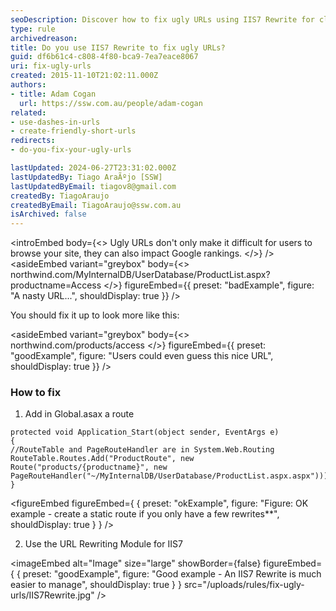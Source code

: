```yaml
---
seoDescription: Discover how to fix ugly URLs using IIS7 Rewrite for cleaner, SEO-friendly links
type: rule
archivedreason:
title: Do you use IIS7 Rewrite to fix ugly URLs?
guid: df6b61c4-c808-4f80-bca9-7ea7eace8067
uri: fix-ugly-urls
created: 2015-11-10T21:02:11.000Z
authors:
- title: Adam Cogan
  url: https://ssw.com.au/people/adam-cogan
related:
- use-dashes-in-urls
- create-friendly-short-urls
redirects:
- do-you-fix-your-ugly-urls

lastUpdated: 2024-06-27T23:31:02.000Z
lastUpdatedBy: Tiago AraÃºjo [SSW]
lastUpdatedByEmail: tiagov8@gmail.com
createdBy: TiagoAraujo
createdByEmail: TiagoAraujo@ssw.com.au
isArchived: false
---
```


<introEmbed
  body={<>
Ugly URLs don't only make it difficult for users to browse your site, they can also impact Google rankings.
  </>}
/>
<asideEmbed
  variant="greybox"
  body={<>
    northwind.com/MyInternalDB/UserDatabase/ProductList.aspx?productname=Access
  </>}
  figureEmbed={{
    preset: "badExample",
    figure: "A nasty URL...",
    shouldDisplay: true
  }}
/>

You should fix it up to look more like this:

<asideEmbed
  variant="greybox"
  body={<>
    northwind.com/products/access
  </>}
  figureEmbed={{
    preset: "goodExample",
    figure: "Users could even guess this nice URL",
    shouldDisplay: true
  }}
/>

### How to fix

1. Add in Global.asax a route

``` aspnet
protected void Application_Start(object sender, EventArgs e)
{
//RouteTable and PageRouteHandler are in System.Web.Routing
RouteTable.Routes.Add("ProductRoute", new Route("products/{productname}", new PageRouteHandler("~/MyInternalDB/UserDatabase/ProductList.aspx.aspx")));
}
```

<figureEmbed figureEmbed={ {
  preset: "okExample",
  figure: "Figure: OK example - create a static route if you only have a few rewrites**",
  shouldDisplay: true
} } />


2. Use the URL Rewriting Module for IIS7

<imageEmbed
  alt="Image"
  size="large"
  showBorder={false}
  figureEmbed={ {
    preset: "goodExample",
    figure: "Good example - An IIS7 Rewrite is much easier to manage",
    shouldDisplay: true
  } }
  src="/uploads/rules/fix-ugly-urls/IIS7Rewrite.jpg"
/>
